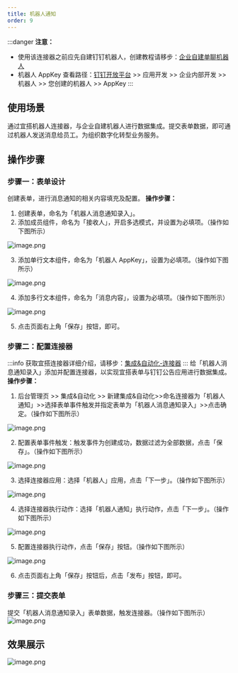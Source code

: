 ```yaml
---
title: 机器人通知
order: 9
---
```


:::danger
**注意：**

- 使用该连接器之前应先自建钉钉机器人，创建教程请移步：[企业自建单聊机器人](https://developers.dingtalk.com/document/robots/enterprise-created-chatbot?spm=ding_open_doc.document.0.0.3d6d24cbqAP884#topic-2097982)
- 机器人 AppKey 查看路径：[钉钉开放平台](https://open-dev.dingtalk.com) >> 应用开发 >> 企业内部开发 >> 机器人 >> 您创建的机器人 >> AppKey
:::

## 使用场景

通过宜搭机器人连接器，与企业自建机器人进行数据集成。提交表单数据，即可通过机器人发送消息给员工。为组织数字化转型业务服务。

## 操作步骤

### 步骤一：表单设计

创建表单，进行消息通知的相关内容填充及配置。
**操作步骤：**

1. 创建表单，命名为「机器人消息通知录入」。
1. 添加成员组件，命名为「接收人」，开启多选模式，并设置为必填项。（操作如下图所示）

![image.png](https://img.alicdn.com/imgextra/i1/O1CN019fBE6629U6zoVTFTf_!!6000000008070-2-tps-1920-950.png)

3. 添加单行文本组件，命名为「机器人 AppKey」，设置为必填项。（操作如下图所示）

![image.png](https://img.alicdn.com/imgextra/i4/O1CN01cwNZsi1oVOASDiaQd_!!6000000005230-2-tps-1920-950.png)
​

4. 添加多行文本组件，命名为「消息内容」，设置为必填项。（操作如下图所示）

![image.png](https://img.alicdn.com/imgextra/i3/O1CN01Qq7JeL28UHWiFchK0_!!6000000007935-2-tps-1920-950.png)
​

5. 点击页面右上角「保存」按钮，即可。

### 步骤二：配置连接器

:::info
获取宜搭连接器详细介绍，请移步：[集成&自动化-连接器](https://www.yuque.com/yida/support/zevvr1?view=doc_embed)
:::
给「机器人消息通知录入」添加并配置连接器，以实现宜搭表单与钉钉公告应用进行数据集成。
**操作步骤：**

1. 后台管理页 >> 集成&自动化 >> 新建集成&自动化>>命名连接器为「机器人通知」>>选择表单事件触发并指定表单为「机器人消息通知录入」>>点击确定。（操作如下图所示）

![image.png](https://img.alicdn.com/imgextra/i2/O1CN01rZwuKN29XmA9qp1zx_!!6000000008078-2-tps-2878-1592.png)

2. 配置表单事件触发：触发事件为创建成功，数据过滤为全部数据，点击「保存」。（操作如下图所示）

![image.png](https://img.alicdn.com/imgextra/i1/O1CN01RKSWqf1FN8TiGqMTd_!!6000000000474-2-tps-1920-949.png)
​

3. 选择连接器应用：选择「机器人」应用，点击「下一步」。（操作如下图所示）

![image.png](https://img.alicdn.com/imgextra/i4/O1CN01x4V1AR1OpNRZdoNWv_!!6000000001754-2-tps-1920-949.png)

4. 选择连接器执行动作：选择「机器人通知」执行动作，点击「下一步」。（操作如下图所示）

![image.png](https://img.alicdn.com/imgextra/i2/O1CN014Mcv9w23RvPJkOrIv_!!6000000007253-2-tps-1920-949.png)
​

5. 配置连接器执行动作，点击「保存」按钮。（操作如下图所示）

![image.png](https://img.alicdn.com/imgextra/i4/O1CN01DeyLia1k3DLCqQzqv_!!6000000004627-2-tps-1920-949.png)
​

6. 点击页面右上角「保存」按钮后，点击「发布」按钮，即可。

### 步骤三：提交表单

提交「机器人消息通知录入」表单数据，触发连接器。（操作如下图所示）
![image.png](https://img.alicdn.com/imgextra/i3/O1CN01ErAsgx1pDMBeVfIp2_!!6000000005326-2-tps-1920-950.png)
## 效果展示

![image.png](https://img.alicdn.com/imgextra/i3/O1CN01JQUrJn1jydNeoFHEH_!!6000000004617-2-tps-1920-1038.png)